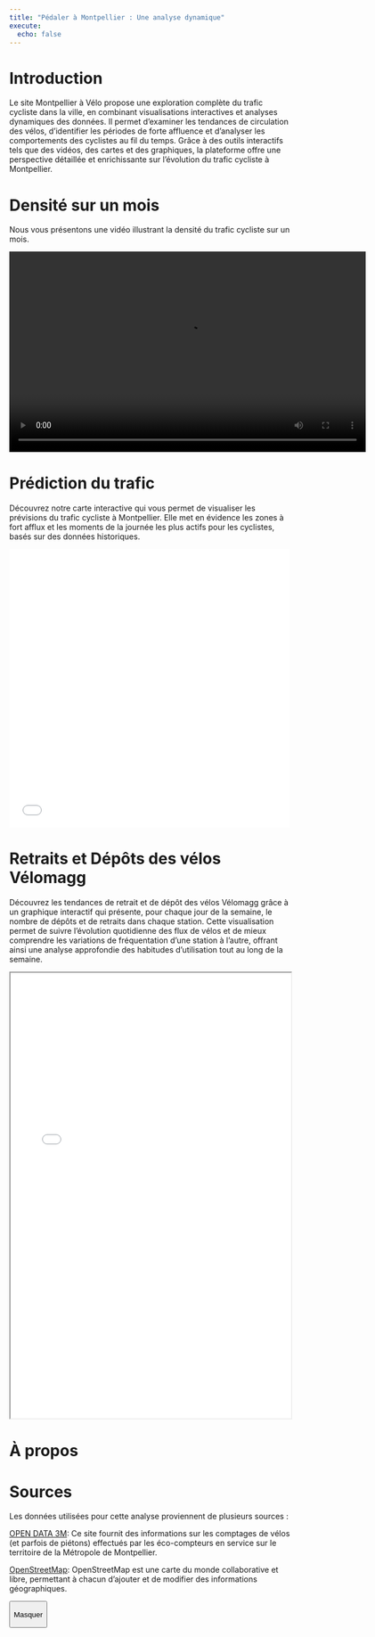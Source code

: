 ```yaml
---
title: "Pédaler à Montpellier : Une analyse dynamique"
execute: 
  echo: false
---
```


# Introduction

Le site Montpellier à Vélo propose une exploration complète du trafic cycliste dans la ville, en combinant visualisations interactives et analyses dynamiques des données. Il permet d'examiner les tendances de circulation des vélos, d'identifier les périodes de forte affluence et d'analyser les comportements des cyclistes au fil du temps. Grâce à des outils interactifs tels que des vidéos, des cartes et des graphiques, la plateforme offre une perspective détaillée et enrichissante sur l'évolution du trafic cycliste à Montpellier.

# Densité sur un mois

Nous vous présentons une vidéo illustrant la densité du trafic cycliste sur un mois.

<video width="640" height="360" controls>

<source src="compteurs_animation.mp4" type="video/mp4">

</video>

# Prédiction du trafic

Découvrez notre carte interactive qui vous permet de visualiser les prévisions du trafic cycliste à Montpellier. Elle met en évidence les zones à fort afflux et les moments de la journée les plus actifs pour les cyclistes, basés sur des données historiques.

<iframe src="mtp_interactive.html" width="100%" height="500px" frameborder="0">

</iframe>

# Retraits et Dépôts des vélos Vélomagg

Découvrez les tendances de retrait et de dépôt des vélos Vélomagg grâce à un graphique interactif qui présente, pour chaque jour de la semaine, le nombre de dépôts et de retraits dans chaque station. Cette visualisation permet de suivre l'évolution quotidienne des flux de vélos et de mieux comprendre les variations de fréquentation d'une station à l'autre, offrant ainsi une analyse approfondie des habitudes d'utilisation tout au long de la semaine.

<iframe src="graphique_interactif.html" width="100%" height="800">
</iframe>

# À propos

# Sources

Les données utilisées pour cette analyse proviennent de plusieurs sources :

[OPEN DATA 3M](https://data.montpellier3m.fr/dataset/comptages-velo-et-pieton-issus-des-compteurs-de-velo): Ce site fournit des informations sur les comptages de vélos (et parfois de piétons) effectués par les éco-compteurs en service sur le territoire de la Métropole de Montpellier.

[OpenStreetMap](https://www.openstreetmap.org/#map=6/46.45/2.21): OpenStreetMap est une carte du monde collaborative et libre, permettant à chacun d'ajouter et de modifier des informations géographiques. 


<button id="toc-toggle">

Masquer

</button>

```{=html}
<script>
    const toc = document.getElementById('TOC'); 
    const toggleButton = document.getElementById('toc-toggle');
    let lastScrollTop = 0; // Variable pour suivre la dernière position de défilement

    toggleButton.addEventListener('click', () => {
        toc.classList.toggle('collapsed');
        
        if (toc.classList.contains('collapsed')) {
            toggleButton.textContent = 'Afficher'; 
        } else {
            toggleButton.textContent = 'Masquer'; 
        }
    });

  
    window.addEventListener('scroll', () => {
        let currentScroll = window.pageYOffset || document.documentElement.scrollTop;

        
        if (currentScroll > lastScrollTop) {
            toggleButton.style.display = 'none'; 
        } else {
            
            toggleButton.style.display = 'block'; 
        }
        
        lastScrollTop = currentScroll <= 0 ? 0 : currentScroll; // Pour éviter les erreurs si on est tout en haut de la page
    });
</script>


```